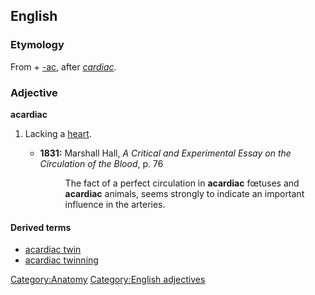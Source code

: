 ==English==

===Etymology===
From {{etyl|grc}} {{term|ἀκάρδιος||without a heart|sc=Polytonic|tr=akardios|lang=grc}} + [[-ac]], after ''[[cardiac]]''.

===Adjective===
'''acardiac'''

# {{medicine}} Lacking a [[heart]].
#* '''1831:''' Marshall Hall, ''A Critical and Experimental Essay on the Circulation of the Blood'', p. 76
#*: The fact of a perfect circulation in '''acardiac''' fœtuses and '''acardiac''' animals, seems strongly to indicate an important influence in the arteries.

====Derived terms====
* [[acardiac twin]]
* [[acardiac twinning]]

[[Category:Anatomy]]
[[Category:English adjectives]]